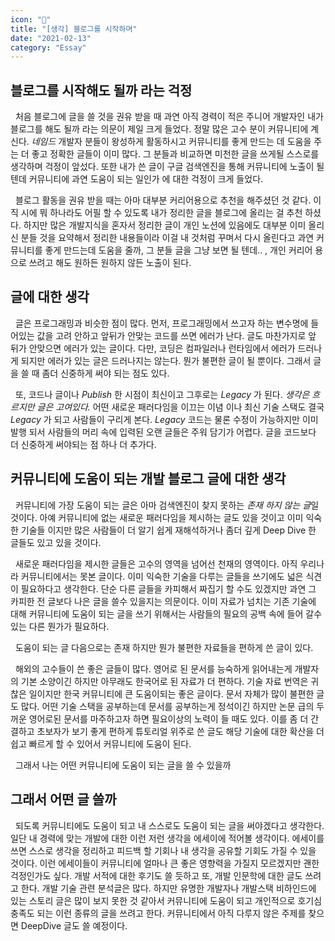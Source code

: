 ```yaml
---
icon: "🤔"
title: "[생각] 블로그를 시작하며"
date: "2021-02-13"
category: "Essay"
---
```


## 블로그를 시작해도 될까 라는 걱정

&nbsp; 처음 블로그에 글을 쓸 것을 권유 받을 때 과연 아직 경력이 적은 주니어 개발자인 내가 블로그를 해도 될까 라는 의문이 제일 크게 들었다. 정말 많은 고수 분이 커뮤니티에 계신다. _네임드_ 개발자 분들이 왕성하게 활동하시고 커뮤니티를 좋게 만드는 데 도움을 주는 더 좋고 정확한 글들이 이미 많다. 그 분들과 비교하면 미천한 글을 쓰게될 스스로를 생각하며 걱정이 앞섰다. 또한 내가 쓴 글이 구글 검색엔진을 통해 커뮤니티에 노출이 될 텐데 커뮤니티에 과연 도움이 되는 일인가 에 대한 걱정이 크게 들었다.

&nbsp; 블로그 활동을 권유 받을 때는 아마 대부분 커리어용으로 추천을 해주셨던 것 같다. 이직 시에 뭐 하나라도 어필 할 수 있도록 내가 정리한 글을 블로그에 올리는 걸 추천 하셨다. 하지만 많은 개발지식을 혼자서 정리한 글이 개인 노션에 있음에도 대부분 이미 올리신 분들 것을 요약해서 정리한 내용들이라 이걸 내 것처럼 꾸며서 다시 올린다고 과연 커뮤니티를 좋게 만드는데 도움을 줄까, 그 분들 글을 그냥 보면 될 텐데.. , 개인 커리어 용으로 쓰려고 해도 원하든 원하지 않든 노출이 된다.

## 글에 대한 생각

&nbsp; 글은 프로그래밍과 비슷한 점이 많다. 먼저, 프로그래밍에서 쓰고자 하는 변수명에 들어있는 값을 고려 안하고 앞뒤가 안맞는 코드를 쓰면 에러가 난다. 글도 마찬가지로 앞 뒤가 안맞으면 에러가 있는 글이다. 다만, 코딩은 컴파일러나 런타임에서 에러가 드러나게 되지만 에러가 있는 글은 드러나지는 않는다. 뭔가 불편한 글이 될 뿐이다. 그래서 글을 쓸 때 좀더 신중하게 써야 되는 점도 있다.

&nbsp; 또, 코드나 글이나 _Publish_ 한 시점이 최신이고 그후로는 _Legacy_ 가 된다. _생각은 흐르지만 글은 고여있다._ 어떤 새로운 패러다임을 이끄는 이념 이나 최신 기술 스택도 결국 _Legacy_ 가 되고 사람들이 구리게 본다. _Legacy_ 코드는 물론 수정이 가능하지만 이미 발행 되서 사람들의 머리 속에 입력된 오랜 글들은 주워 담기가 어렵다. 글을 코드보다 더 신중하게 써야되는 점 하나 더 추가다.

## 커뮤니티에 도움이 되는 개발 블로그 글에 대한 생각

&nbsp; 커뮤니티에 가장 도움이 되는 글은 아마 검색엔진이 찾지 못하는 *존재 하지 않는 글*일 것이다. 아예 커뮤니티에 없는 새로운 패러다임을 제시하는 글도 있을 것이고 이미 익숙한 기술들 이지만 많은 사람들이 더 알기 쉽게 재해석하거나 좀더 깊게 Deep Dive 한 글들도 있고 있을 것이다.

&nbsp; 새로운 패러다임을 제시한 글들은 고수의 영역을 넘어선 천재의 영역이다. 아직 우리나라 커뮤니티에서는 못본 글이다. 이미 익숙한 기술을 다루는 글들을 쓰기에도 넓은 식견이 필요하다고 생각한다. 단순 다른 글들을 카피해서 짜집기 할 수도 있겠지만 과연 그 카피한 전 글보다 나은 글을 쓸수 있을지는 의문이다. 이미 자료가 넘치는 기존 기술에 대해 커뮤니티에 도움이 되는 글을 쓰기 위해서는 사람들의 필요의 공백 속에 들어 갈수 있는 다른 뭔가가 필요하다.

&nbsp; 도움이 되는 글 다음으로는 존재 하지만 뭔가 불편한 자료들을 편하게 쓴 글이 있다.

&nbsp; 해외의 고수들이 쓴 좋은 글들이 많다. 영어로 된 문서를 능숙하게 읽어내는게 개발자의 기본 소양이긴 하지만 아무래도 한국어로 된 자료가 더 편하다. 기술 자료 번역은 귀찮은 일이지만 한국 커뮤니티에 큰 도움이되는 좋은 글이다. 문서 자체가 많이 불편한 글도 많다. 어떤 기술 스택을 공부하는데 문서를 공부하는게 정석이긴 하지만 논문 급의 두꺼운 영어로된 문서를 마주하고자 하면 필요이상의 노력이 들 때도 있다. 이를 좀 더 간결하고 초보자가 보기 좋게 편하게 튜토리얼 위주로 쓴 글도 해당 기술에 대한 확산을 더 쉽고 빠르게 할 수 있어서 커뮤니티에 도움이 된다.

&nbsp; 그래서 나는 어떤 커뮤니티에 도움이 되는 글을 쓸 수 있을까

## 그래서 어떤 글 쓸까

&nbsp; 되도록 커뮤니티에도 도움이 되고 내 스스로도 도움이 되는 글을 써야겠다고 생각한다. 일단 내 경력에 맞는 개발에 대한 이런 저런 생각을 에세이에 적어볼 생각이다. 에세이를 쓰면 스스로 생각을 정리하고 피드백 할 기회나 내 생각을 공유할 기회도 가질 수 있을 것이다. 이런 에세이들이 커뮤니티에 얼마나 큰 좋은 영향력을 가질지 모르겠지만 괜한 걱정인가도 싶다. 개발 서적에 대한 후기도 쓸 듯하고 또, 개발 인문학에 대한 글도 쓰려고 한다. 개발 기술 관련 분석글은 많다. 하지만 유명한 개발자나 개발스택 비하인드에 있는 스토리 글은 많이 보지 못한 것 같아서 커뮤니티에 도움이 되고 개인적으로 호기심 충족도 되는 이런 종류의 글을 쓰려고 한다. 커뮤니티에서 아직 다루지 않은 주제를 찾으면 DeepDive 글도 쓸 예정이다.
